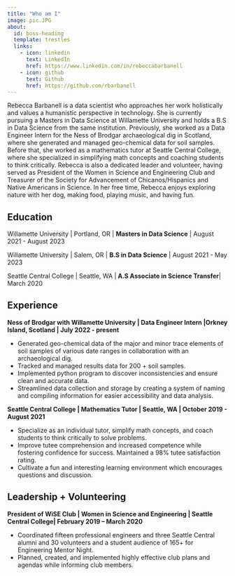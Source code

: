 ---
title: "Who am I"
image: pic.JPG
about:
  id: boss-heading
  template: trestles
  links:
    - icon: linkedin
      text: LinkedIn
      href: https://www.linkedin.com/in/rebeccabarbanell
    - icon: github
      text: Github
      href: https://github.com/rbarbanell
---

::: {#boss-heading}
Rebecca Barbanell is a data scientist who approaches her work holistically and values a humanistic perspective in technology. She is currently pursuing a Masters in Data Science at Willamette University and holds a B.S in Data Science from the same institution. Previously, she worked as a Data Engineer Intern for the Ness of Brodgar archaeological dig in Scotland, where she generated and managed geo-chemical data for soil samples. Before that, she worked as a mathematics tutor at Seattle Central College, where she specialized in simplifying math concepts and coaching students to think critically. Rebecca is also a dedicated leader and volunteer, having served as President of the Women in Science and Engineering Club and Treasurer of the Society for Advancement of Chicanos/Hispanics and Native Americans in Science. In her free time, Rebecca enjoys exploring nature with her dog, making food, playing music, and having fun.  

## Education

Willamette University \| Portland, OR \| <b>Masters in Data Science</b> \| August 2021 - August 2023

Willamette University \| Salem, OR \| <b>B.S in Data Science</b> \| August 2021 - May 2023

Seattle Central College \| Seattle, WA \|<b> A.S Associate in Science Transfer</b>\| March 2020

## Experience

**Ness of Brodgar with Willamette University \| Data Engineer Intern \|Orkney Island, Scotland \| July 2022 - present**

-   Generated geo-chemical data of the major and minor trace elements of soil samples of various date ranges in collaboration with an archaeological dig.
-   Tracked and managed results data for 200 + soil samples.
-   Implemented python program to discover inconsistencies and ensure clean and accurate data.
-   Streamlined data collection and storage by creating a system of naming and compiling information for easier accessibility and data analysis.

**Seattle Central College \| Mathematics Tutor \| Seattle, WA \| October 2019 - August 2021**

-   Specialize as an individual tutor, simplify math concepts, and coach students to think critically to solve problems.
-   Improve tutee comprehension and increased competence while fostering confidence for success. Maintained a 98% tutee satisfaction rating.\
-   Cultivate a fun and interesting learning environment which encourages questions and discussion.

## Leadership + Volunteering

**President of WiSE Club \| Women in Science and Engineering \| Seattle Central College\| February 2019 -- March 2020**

-   Coordinated fifteen professional engineers and three Seattle Central alumni and 30 volunteers and a student audience of 165+ for Engineering Mentor Night.
-   Planned, created, and implemented highly effective club plans and agendas while informing club members.
:::
